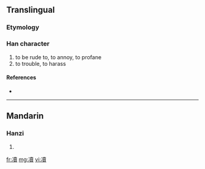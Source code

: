 ==Translingual==

===Etymology===
{{Han compound|冫|賣|c1=s|c2=p|t1=|ls=psc}}

===Han character===
{{Han char|rn=15|rad=冫|as=15|sn=17|four=|canj=戈一土田金 (IMGWC)}}

# to be rude to, to annoy, to profane
# to trouble, to harass

====References====
* {{Han ref|kx=0133.491|hdz=10302.020|uh=51DF|ud=20959}}

----

==Mandarin==

===Hanzi===
{{cmn-hanzi|pin=[[dú]] ([[du2]])|wg=tu<sup>2</sup>}}

# {{defn|Mandarin}}

[[fr:凟]]
[[mg:凟]]
[[vi:凟]]